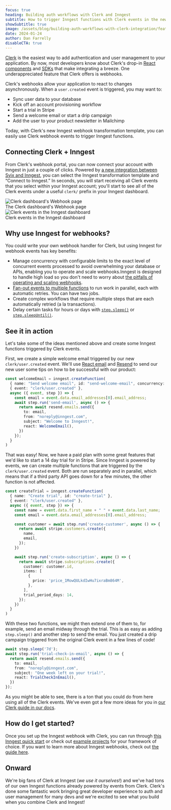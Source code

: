 ```yaml
---
focus: true
heading: Building auth workflows with Clerk and Inngest
subtitle: How to trigger Inngest functions with Clerk events in the new integration
showSubtitle: true
image: /assets/blog/building-auth-workflows-with-clerk-integration/featured-image.png
date: 2024-01-24
author: Dan Farrelly
disableCTA: true
---
```


[Clerk](https://clerk.com/) is the easiest way to add authentication and user management to your application. By now, most developers know about Clerk's drop-in [React components](https://clerk.com/docs/components/overview) and [SDKs](https://clerk.com/docs/quickstarts/overview) that make integrating a breeze. One underappreciated feature that Clerk offers is webhooks.

Clerk's webhooks allow your application to react to changes asynchronously. When a `user.created` event is triggered, you may want to:

* Sync user data to your database
* Kick off an account provisioning workflow
* Start a trial in Stripe
* Send a welcome email or start a drip campaign
* Add the user to your product newsletter in Mailchimp

Today, with Clerk's new Inngest webhook transformation template, you can easily use Clerk webhook events to trigger Inngest functions.

## Connecting Clerk + Inngest

From Clerk's webhook portal, you can now connect your account with Inngest in just a couple of clicks. Powered by [a new integration between Svix and Inngest](/blog/svix-integration), you can select the Inngest transformation template and “Connect to Inngest.” In seconds, you will start receiving all Clerk events that you select within your Inngest account; you'll start to see all of the Clerk events under a useful `clerk/` prefix in your Inngest dashboard.

<fig>
  <img
    src="/assets/blog/building-auth-workflows-with-clerk-integration/clerk-webhook-portal.png"
    alt="Clerk dashboard's Webhook page"
    className="my-0"
  />
  <figcaption className="text-xs text-center italic">
    The Clerk dashboard's Webhook page
  </figcaption>
</fig>

<fig>
  <img
    src="/assets/blog/building-auth-workflows-with-clerk-integration/dashboard-clerk-events.png"
    alt="Clerk events in the Inngest dashboard"
    className="my-0"
  />
  <figcaption className="text-xs text-center italic">
    Clerk events in the Inngest dashboard
  </figcaption>
</fig>

## Why use Inngest for webhooks?

You could write your own webhook handler for Clerk, but using Inngest for webhook events has key benefits:

* Manage concurrency with configurable limits to the exact level of concurrent events processed to avoid overwhelming your database or APIs, enabling you to operate and scale webhooks.Inngest is designed to handle high load so you don't need to worry about [the pitfalls of operating and scaling webhooks](/blog/building-webhooks-that-scale).
* [Fan-out events to multiple functions](/docs/guides/fan-out-jobs) to run work in parallel, each with automatic retries. You can have two jobs.
* Create complex workflows that require multiple steps that are each automatically retried (a la transactions).
* Delay certain tasks for hours or days with [`step.sleep()`](/docs/reference/functions/step-sleep) or [`step.sleepUntil()`](/docs/reference/functions/step-sleep-until).


## See it in action

Let's take some of the ideas mentioned above and create some Inngest functions triggered by Clerk events.

First, we create a simple welcome email triggered by our new `clerk/user.created` event. We'll use [React email](https://react.email/) and [Resend](https://resend.com/) to send our new user some tips on how to be successful with our product:


```typescript
const welcomeEmail = inngest.createFunction(
  { name: "Send welcome email", id: "send-welcome-email", concurrency: 10 },
  { event: "clerk/user.created" },
  async ({ event, step }) => {
    const email = event.data.email_addresses[0].email_address;
    await step.run('send-email', async () => {
      return await resend.emails.send({
        to: email,
        from: "noreply@inngest.com",
        subject: "Welcome to Inngest!",
        react: WelcomeEmail(),
      })
    });
  }
)
```

That was easy! Now, we have a paid plan with some great features that we'd like to start a 14 day trial for in Stripe. Since Inngest is powered by events, we can create multiple functions that are triggered by the `clerk/user.created` event. Both are run separately and in parallel, which means that if a third party API goes down for a few minutes, the other function is not affected.


```typescript
const createTrial = inngest.createFunction(
  { name: "Create trial", id: "create-trial" },
  { event: "clerk/user.created" },
  async ({ event, step }) => {
    const name = event.data.first_name + " " + event.data.last_name;
    const email = event.data.email_addresses[0].email_address;

    const customer = await step.run('create-customer', async () => {
      return await stripe.customers.create({
        name,
        email,
      });
    })

    await step.run('create-subscription', async () => {
      return await stripe.subscriptions.create({
        customer: customer.id,
        items: [
          {
            price: 'price_1MowQULkdIwHu7ixraBm864M',
          },
        ],
        trial_period_days: 14,
      });
    })
  }
)
```

With these two functions, we might then extend one of them to, for example, send an email midway through the trial. This is as easy as adding `step.sleep()` and another step to send the email. You just created a drip campaign triggered from the original Clerk event in a few lines of code!

```typescript
await step.sleep('7d');
await step.run('trial-check-in-email', async () => {
  return await resend.emails.send({
    to: email,
    from: "noreply@inngest.com",
    subject: "One week left on your trial!",
    react: TrialCheckInEmail(),
  })
});
```

As you might be able to see, there is a ton that you could do from here using all of the Clerk events. We've even got a few more ideas for you in [our Clerk guide in our docs](/docs/guides/clerk-webhook-events).

## How do I get started?

Once you set up the Inngest webhook with Clerk, you can run through [this Inngest quick start](/docs/quick-start) or check out [example projects](https://github.com/inngest/inngest-js/tree/main/examples) for your framework of choice. If you want to learn more about Inngest webhooks, check out [the guide here](/docs/platform/webhooks).


## Onward

We're big fans of Clerk at Inngest (_we use it ourselves!_) and we've had tons of our own Inngest functions already powered by events from Clerk. Clerk's done some fantastic work bringing great developer experience to auth and user management for many devs and we're excited to see what you build when you combine Clerk and Inngest!

